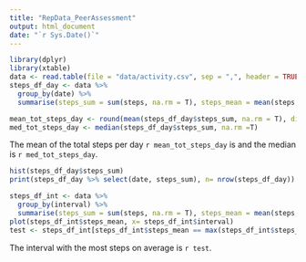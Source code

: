 ```yaml
---
title: "RepData_PeerAssessment"
output: html_document
date: "`r Sys.Date()`"
---
```


```r
library(dplyr)
library(xtable)
data <- read.table(file = "data/activity.csv", sep = ",", header = TRUE)
steps_df_day <- data %>% 
  group_by(date) %>% 
  summarise(steps_sum = sum(steps, na.rm = T), steps_mean = mean(steps, na.rm=T), steps_med = median(steps, na.rm=T))

mean_tot_steps_day <- round(mean(steps_df_day$steps_sum, na.rm = T), digits = 0) 
med_tot_steps_day <- median(steps_df_day$steps_sum, na.rm =T)
```

The mean of the total steps per day `r mean_tot_steps_day` is and the median is `r med_tot_steps_day`.

```r

hist(steps_df_day$steps_sum)
print(steps_df_day %>% select(date, steps_sum), n= nrow(steps_df_day))
```

```r

steps_df_int <- data %>% 
  group_by(interval) %>% 
  summarise(steps_sum = sum(steps, na.rm = T), steps_mean = mean(steps, na.rm=T), steps_med = median(steps, na.rm=T))
plot(steps_df_int$steps_mean, x= steps_df_int$interval)
test <- steps_df_int[steps_df_int$steps_mean == max(steps_df_int$steps_mean),1]
```

The interval with the most steps on average is `r test`.

```r

```
